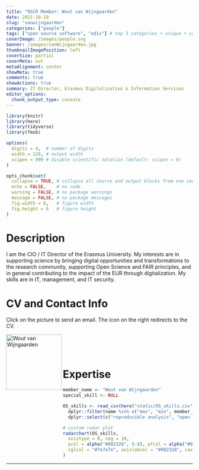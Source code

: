 ```yaml
---
title: "OSCR Member: Wout van Wijngaarden"
date: 2021-10-19
slug: "vanwijngaarden"
categories: ["people"]
tags: ["open source software", "edis"] # top 3 categories + unique + school
coverImage: /images/people.svg
banner: /images/vanWijngaarden.jpg
thumbnailImagePosition: left
coverSize: partial
coverMeta: out
metaAlignment: center
showMeta: true
comments: true
showActions: true
summary: IT Director, Erasmus Digitalization & Information Services
editor_options: 
  chunk_output_type: console
---
```


```r

library(knitr)
library(here)
library(tidyverse)
library(fmsb)

options(
  digits = 4,  # number of digits
  width = 120, # output width
  scipen = 999 # disable scientific notation (default: scipen = 0)
)

opts_chunk$set(
  collapse = TRUE, # collapse all source and output blocks from one code chunk into a single block
  echo = FALSE,    # no code
  warning = FALSE, # no package warnings
  message = FALSE, # no package messages
  fig.width = 6,   # figure width
  fig.height = 6   # figure height
)

```

# Description

I am the CIO / IT Director of the Erasmus University. My interests are in supporting science by bringing digital opportunities and transformations to the research community, supporting Open Science and FAIR principles, and in general contributing to the impact of the EUR through digitalization. My skills are in IT, management, and IT security.
 
# CV and Contact Info

Click on the picture to send an email. The icon on the right redirects to the CV.

<!-- EMAIL -->
<p>
  <a href="mailto:wout.vanwijngaarden@eur.nl">
  <img border="0" alt="Wout van Wijngaarden" src="/images/vanWijngaarden.jpg" width="150" height="150" align="left">
  </a>
</p>

<!-- CV -->
<p align="center">
  <a href="https://www.linkedin.com/in/wout-van-wijngaarden-75b3639/" class="fa fa-file fa-2x" style="color:#00B969;">
  </a>
</p>

<BR><BR><BR>

# Expertise

```r

member_name <- "Wout van Wijngaarden"
special_skill <- NULL

OS_skills <- read_csv(here("static/OS_skills.csv")) %>%
  dplyr::filter(name %in% c("max", "min", member_name)) %>%
  dplyr::select(c("reproducible analysis", "open access", all_of(special_skill), "data management", "open source software", "data sharing", "preregistration"))

# custom radar plot
radarchart(OS_skills,
  axistype = 0, seg = 10,
  pcol = alpha("#002328", 0.8), pfcol = alpha("#00B969", 0.6), plwd = 4, centerzero = TRUE, # polygon
  cglcol = "#7e7e7e", axislabcol = "#002328", caxislabels = seq(0, 10, 2), cglwd = 0.8 # grid
)

```

***


